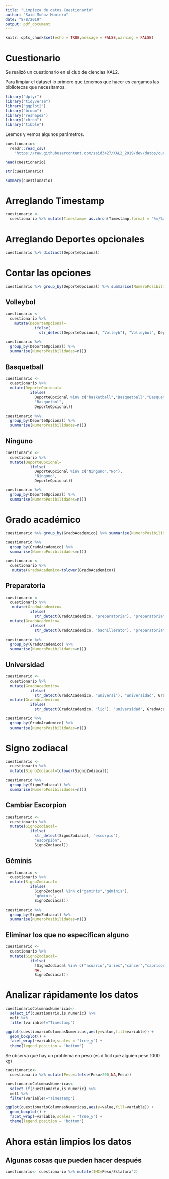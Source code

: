 ```yaml
---
title: "Limpieza de datos Cuestionario"
author: "Said Muñoz Montero"
date: "8/8/2019"
output: pdf_document
---
```


```r
knitr::opts_chunk$set(echo = TRUE,message = FALSE,warning = FALSE)
```
# Cuestionario

Se realizó un cuestionario en el club de ciencias XAL2.

Para limpiar el dataset lo primero que tenemos que hacer es cargamos las bibliotecas que necesitamos.

```r
library("dplyr")
library("tidyverse")
library("ggplot2")
library("broom")
library("reshape2")
library("chron")
library("tibble")
```

Leemos y vemos algunos parámetros.

```r
cuestionario<-
  readr::read_csv(
    "https://raw.githubusercontent.com/said3427/XAL2_2019/dev/datos/cuestionario.csv")

head(cuestionario)
```

```r
str(cuestionario)
```

```r
summary(cuestionario)
```

# Arreglando Timestamp

```r
cuestionario <- 
  cuestionario %>% mutate(Timestamp= as.chron(Timestamp,format = "%m/%d/%Y %H:%M"))
```

# Arreglando Deportes opcionales

```r
cuestionario %>% distinct(DeporteOpcional)
```

# Contar las opciones
```r
cuestionario %>% group_by(DeporteOpcional) %>% summarise(NumeroPosibilidades=n())
```

## Volleybol
```r
cuestionario <-
  cuestionario %>% 
    mutate(DeporteOpcional= 
             ifelse(
               str_detect(DeporteOpcional, "Volleyb"), "Volleybol", DeporteOpcional)) 
```

```r
cuestionario %>% 
  group_by(DeporteOpcional) %>% 
  summarise(NumeroPosibilidades=n())
```

## Basquetball
```r
cuestionario <-
  cuestionario %>% 
  mutate(DeporteOpcional= 
           ifelse(
             DeporteOpcional %in% c("basketball","Basquetball","Basquetbol","Básquetbol"), 
             "Basquetbol", 
             DeporteOpcional)) 

cuestionario %>% 
  group_by(DeporteOpcional) %>% 
  summarise(NumeroPosibilidades=n())
```

## Ninguno
```r
cuestionario <-
  cuestionario %>% 
  mutate(DeporteOpcional= 
           ifelse(
             DeporteOpcional %in% c("Ninguno","No"), 
             "Ninguno", 
             DeporteOpcional)) 

cuestionario %>% 
  group_by(DeporteOpcional) %>% 
  summarise(NumeroPosibilidades=n())
```
# Grado académico
```r
cuestionario %>% group_by(GradoAcademico) %>% summarise(NumeroPosibilidades=n())

cuestionario %>% 
  group_by(GradoAcademico) %>% 
  summarise(NumeroPosibilidades=n())

cuestionario <-
  cuestionario %>% 
   mutate(GradoAcademico=tolower(GradoAcademico))

```
## Preparatoria
```r
cuestionario <-
  cuestionario %>% 
   mutate(GradoAcademico= 
           ifelse(
             str_detect(GradoAcademico, "preparatoria"), "preparatoria", GradoAcademico)) %>%
  mutate(GradoAcademico= 
           ifelse(
             str_detect(GradoAcademico, "bachillerato"), "preparatoria", GradoAcademico))

cuestionario %>% 
  group_by(GradoAcademico) %>% 
  summarise(NumeroPosibilidades=n())
```
## Universidad
```r
cuestionario <-
  cuestionario %>% 
  mutate(GradoAcademico= 
           ifelse(
             str_detect(GradoAcademico, "universi"), "universidad", GradoAcademico)) %>%
  mutate(GradoAcademico= 
           ifelse(
             str_detect(GradoAcademico, "lic"), "universidad", GradoAcademico))

cuestionario %>% 
  group_by(GradoAcademico) %>% 
  summarise(NumeroPosibilidades=n())
```
# Signo zodiacal
```r
cuestionario <-
  cuestionario %>% 
  mutate(SignoZodiacal=tolower(SignoZodiacal))

cuestionario %>% 
  group_by(SignoZodiacal) %>% 
  summarise(NumeroPosibilidades=n())
```
## Cambiar Escorpion
```r
cuestionario <-
  cuestionario %>% 
  mutate(SignoZodiacal= 
           ifelse(
             str_detect(SignoZodiacal, "escorpio"), 
             "escorpión", 
             SignoZodiacal)) 

```
## Géminis
```r
cuestionario <-
  cuestionario %>% 
  mutate(SignoZodiacal= 
           ifelse(
             SignoZodiacal %in% c("geminis","géminis"), 
             "géminis", 
             SignoZodiacal)) 

cuestionario %>% 
  group_by(SignoZodiacal) %>% 
  summarise(NumeroPosibilidades=n())
```

## Eliminar los que no especifican alguno
```r
cuestionario <-
  cuestionario %>% 
  mutate(SignoZodiacal= 
           ifelse(
             !SignoZodiacal %in% c("acuario","aries","cáncer","capricornio","escorpión","géminis","leo","piscis"), 
             NA, 
             SignoZodiacal)) 
```

# Analizar rápidamente los datos
```r
cuestionarioColumnasNumericas<-
  select_if(cuestionario,is.numeric) %>% 
  melt %>%
  filter(variable!="Timestamp")

ggplot(cuestionarioColumnasNumericas,aes(y=value,fill=variable)) + 
  geom_boxplot() +
  facet_wrap(~variable,scales = "free_y") +
  theme(legend.position = 'bottom')
```

Se observa que hay un problema en peso (es dificil que alguien pese 1000 kg)
```r
cuestionario<-
  cuestionario %>% mutate(Peso=ifelse(Peso>200,NA,Peso))

cuestionarioColumnasNumericas<-
  select_if(cuestionario,is.numeric) %>% 
  melt %>%
  filter(variable!="Timestamp")

ggplot(cuestionarioColumnasNumericas,aes(y=value,fill=variable)) + 
  geom_boxplot() +
  facet_wrap(~variable,scales = "free_y") +
  theme(legend.position = 'bottom')
```
# Ahora están limpios los datos

## Algunas cosas que pueden hacer después
```r
cuestionario<- cuestionario %>% mutate(IMC=Peso/Estatura^2)
```